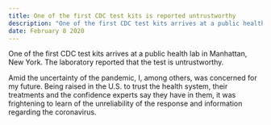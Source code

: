 ```yaml
---
title: One of the first CDC test kits is reported untrustworthy
description: "One of the first CDC test kits arrives at a public health lab..."
date: February 8 2020
---
```


One of the first CDC test kits arrives at a public health lab in Manhattan, New York. The laboratory reported that the test is untrustworthy.

Amid the uncertainty of the pandemic, I, among others, was concerned for my future. Being raised in the U.S. to trust the health system, their treatments and the confidence experts say they have in them, it was frightening to learn of the unreliability of the response and information regarding the coronavirus.

